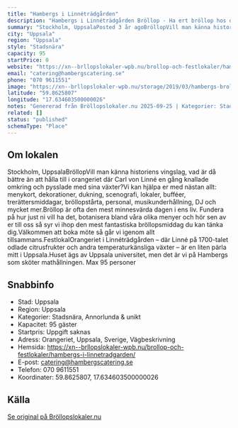 ```yaml
---
title: "Hambergs i Linné­­träd­gården"
description: "Hambergs i Linné­­träd­gården Bröllop - Ha ert bröllop hos oss på Hambergs i Linné­­träd­gården. Se vår fina Bröllopslokal. Skicka gärna en förfrågan så…"
summary: "Stockholm, UppsalaPosted 3 år agoBröllopVill man känna historiens vingslag, vad är då bättre än att hålla till i orangeriet där Carl von Linné en gång knallade omkring och pysslade med sina växter?Vi…"
city: "Uppsala"
region: "Uppsala"
style: "Stadsnära"
capacity: 95
startPrice: 0
website: "https://xn--brllopslokaler-wpb.nu/brollop-och-festlokaler/hambergs-i-linnetradgarden/"
email: "catering@hambergscatering.se"
phone: "070 9611551"
image: "https://xn--brllopslokaler-wpb.nu/storage/2019/03/hambergs-brollop-festlokal-1.jpg"
latitude: "59.8625807"
longitude: "17.634603500000026"
notes: "Genererad från Bröllopslokaler.nu 2025-09-25 | Kategorier: Stadsnära, Annorlunda & unikt"
related: []
status: "published"
schemaType: "Place"
---
```


## Om lokalen

Stockholm, UppsalaBröllopVill man känna historiens vingslag, vad är då bättre än att hålla till i orangeriet där Carl von Linné en gång knallade omkring och pysslade med sina växter?Vi kan hjälpa er med nästan allt: menykort, dekorationer, dukning, scenografi, lokaler, bufféer, trerättersmiddagar, bröllopstårta, personal, musikunderhållning, DJ och mycket mer.Bröllop är ofta den mest minnesvärda dagen i ens liv. Fundera på hur just ni vill ha det, botanisera bland våra olika menyer och hör sen av er till oss så syr vi ihop den mest fantastiska bröllopsmiddag du kan tänka dig.Välkommen att boka möte så går vi igenom allt tillsammans.FestlokalOrangeriet i Linnéträdgården – där Linné på 1700-talet odlade citrusfrukter och andra temperaturkänsliga växter – är en liten pärla mitt i Uppsala.Huset ägs av Uppsala universitet, men det är vi på Hambergs som sköter mathållningen. Max 95 personer

## Snabbinfo

- Stad: Uppsala
- Region: Uppsala
- Kategorier: Stadsnära, Annorlunda & unikt
- Kapacitet: 95 gäster
- Startpris: Uppgift saknas
- Adress: Orangeriet, Uppsala, Sverige, Vägbeskrivning
- Hemsida: https://xn--brllopslokaler-wpb.nu/brollop-och-festlokaler/hambergs-i-linnetradgarden/
- E-post: catering@hambergscatering.se
- Telefon: 070 9611551
- Koordinater: 59.8625807, 17.634603500000026

## Källa

[Se original på Bröllopslokaler.nu](https://xn--brllopslokaler-wpb.nu/brollop-och-festlokaler/hambergs-i-linnetradgarden/)
